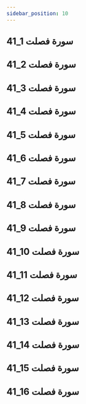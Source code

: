 ```yaml
---
sidebar_position: 10
---
```


## 41_1 سورة فصلت
<YouTube youTubeId='0hyby-5FvN8' />

## 41_2 سورة فصلت
<YouTube youTubeId='8vtnTcnB2V8' />

## 41_3 سورة فصلت
<YouTube youTubeId='kYrvT5Y6rPo' />

## 41_4 سورة فصلت
<YouTube youTubeId='Q-7mM_3Obmw' />

## 41_5 سورة فصلت
<YouTube youTubeId='NmPMJLJ8GJQ' />

## 41_6 سورة فصلت
<YouTube youTubeId='_nE_qu_dRJg' />

## 41_7 سورة فصلت
<YouTube youTubeId='OSNZJRsQ90Q' />

## 41_8 سورة فصلت
<YouTube youTubeId='NuqohVyfdaU' />

## 41_9 سورة فصلت
<YouTube youTubeId='G0rzfjzTI5Y' />

## 41_10 سورة فصلت
<YouTube youTubeId='oS64G1mxLyM' />

## 41_11 سورة فصلت
<YouTube youTubeId='2Q28cdOeZZU' />

## 41_12 سورة فصلت
<YouTube youTubeId='mCvjD-n6oFE' />

## 41_13 سورة فصلت
<YouTube youTubeId='QIPIUk9QnZM' />

## 41_14 سورة فصلت
<YouTube youTubeId='Oh0-Dbd6YIU' />

## 41_15 سورة فصلت
<YouTube youTubeId='XFIQFAGr_x0' />

## 41_16 سورة فصلت
<YouTube youTubeId='2_u5NqJVY8M' />
